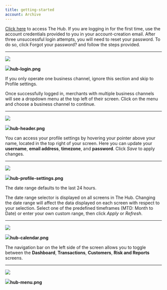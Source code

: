 ```yaml
---
title: getting-started
account: Archive
---
```


[Click here](https://hub.checkout.com/login) to access The Hub. If you are logging in for the first time, use the account credentials provided to you in your account-creation email. After three unsuccessful login attempts, you will need to reset your password. To do so, click Forgot your password? and follow the steps provided.

---

![](https://files.readme.io/6ee50c4-hub-login.png)

![](https://files.readme.io/6ee50c4-hub-login.png)**hub-login.png**

If you only operate one business channel, ignore this section and skip to Profile settings.

Once successfully logged in, merchants with multiple business channels will see a dropdown menu at the top left of their screen. Click on the menu and choose a business channel to continue.

---

![](https://files.readme.io/505988c-hub-header.png)

![](https://files.readme.io/505988c-hub-header.png)**hub-header.png**

You can access your profile settings by hovering your pointer above your name, located in the top right of your screen. Here you can update your **username**, **email address**, **timezone**, and **password**. Click _Save_ to apply changes.

---

![](https://files.readme.io/d278917-hub-profile-settings.png)

![](https://files.readme.io/d278917-hub-profile-settings.png)**hub-profile-settings.png**

The date range defaults to the last 24 hours.

The date range selector is displayed on all screens in The Hub. Changing the date range will affect the data displayed on each screen with respect to your selection. Select one of the predefined timeframes (MTD: Month to Date) or enter your own custom range, then click _Apply_ or _Refresh_.

---

![](https://files.readme.io/45fa6db-hub-calendar.png)

![](https://files.readme.io/45fa6db-hub-calendar.png)**hub-calendar.png**

The navigation bar on the left side of the screen allows you to toggle between the **Dashboard**, **Transactions**, **Customers**, **Risk and Reports** screens.

---

![](https://files.readme.io/436b701-hub-menu.png)

![](https://files.readme.io/436b701-hub-menu.png)**hub-menu.png**
